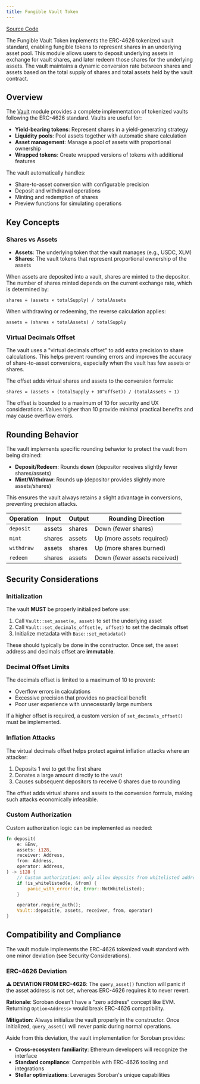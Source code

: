 ```yaml
---
title: Fungible Vault Token
---
```


[Source Code](https://github.com/OpenZeppelin/stellar-contracts/tree/main/packages/tokens/src/fungible/extensions/vault)

The Fungible Vault Token implements the ERC-4626 tokenized vault standard, enabling fungible tokens to represent shares in an underlying asset pool. This module allows users to deposit underlying assets in exchange for vault shares, and later redeem those shares for the underlying assets. The vault maintains a dynamic conversion rate between shares and assets based on the total supply of shares and total assets held by the vault contract.

## Overview

The [Vault](https://github.com/OpenZeppelin/stellar-contracts/tree/main/packages/tokens/src/fungible/extensions/vault) module provides a complete implementation of tokenized vaults following the ERC-4626 standard. Vaults are useful for:

- **Yield-bearing tokens**: Represent shares in a yield-generating strategy
- **Liquidity pools**: Pool assets together with automatic share calculation
- **Asset management**: Manage a pool of assets with proportional ownership
- **Wrapped tokens**: Create wrapped versions of tokens with additional features

The vault automatically handles:
- Share-to-asset conversion with configurable precision
- Deposit and withdrawal operations
- Minting and redemption of shares
- Preview functions for simulating operations

## Key Concepts

### Shares vs Assets

- **Assets**: The underlying token that the vault manages (e.g., USDC, XLM)
- **Shares**: The vault tokens that represent proportional ownership of the assets

When assets are deposited into a vault, shares are minted to the depositor. The number of shares minted depends on the current exchange rate, which is determined by:

```
shares = (assets × totalSupply) / totalAssets
```

When withdrawing or redeeming, the reverse calculation applies:

```
assets = (shares × totalAssets) / totalSupply
```

### Virtual Decimals Offset

The vault uses a "virtual decimals offset" to add extra precision to share calculations. This helps prevent rounding errors and improves the accuracy of share-to-asset conversions, especially when the vault has few assets or shares.

The offset adds virtual shares and assets to the conversion formula:

```
shares = (assets × (totalSupply + 10^offset)) / (totalAssets + 1)
```

The offset is bounded to a maximum of 10 for security and UX considerations. Values higher than 10 provide minimal practical benefits and may cause overflow errors.

## Rounding Behavior

The vault implements specific rounding behavior to protect the vault from being drained:

- **Deposit/Redeem**: Rounds **down** (depositor receives slightly fewer shares/assets)
- **Mint/Withdraw**: Rounds **up** (depositor provides slightly more assets/shares)

This ensures the vault always retains a slight advantage in conversions, preventing precision attacks.

| Operation  | Input  | Output | Rounding Direction           |
| ---------- | ------ | ------ | ---------------------------- |
| `deposit`  | assets | shares | Down (fewer shares)          |
| `mint`     | shares | assets | Up (more assets required)    |
| `withdraw` | assets | shares | Up (more shares burned)      |
| `redeem`   | shares | assets | Down (fewer assets received) |

## Security Considerations

### Initialization

The vault **MUST** be properly initialized before use:

1. Call `Vault::set_asset(e, asset)` to set the underlying asset
2. Call `Vault::set_decimals_offset(e, offset)` to set the decimals offset
3. Initialize metadata with `Base::set_metadata()`

These should typically be done in the constructor. Once set, the asset address and decimals offset are **immutable**.



### Decimal Offset Limits

The decimals offset is limited to a maximum of 10 to prevent:
- Overflow errors in calculations
- Excessive precision that provides no practical benefit
- Poor user experience with unnecessarily large numbers

If a higher offset is required, a custom version of `set_decimals_offset()` must be implemented.

### Inflation Attacks

The virtual decimals offset helps protect against inflation attacks where an attacker:
1. Deposits 1 wei to get the first share
2. Donates a large amount directly to the vault
3. Causes subsequent depositors to receive 0 shares due to rounding

The offset adds virtual shares and assets to the conversion formula, making such attacks economically infeasible.

### Custom Authorization

Custom authorization logic can be implemented as needed:

```rust
fn deposit(
    e: &Env,
    assets: i128,
    receiver: Address,
    from: Address,
    operator: Address,
) -> i128 {
    // Custom authorization: only allow deposits from whitelisted addresses
    if !is_whitelisted(e, &from) {
        panic_with_error!(e, Error::NotWhitelisted);
    }

    operator.require_auth();
    Vault::deposit(e, assets, receiver, from, operator)
}
```

## Compatibility and Compliance

The vault module implements the ERC-4626 tokenized vault standard with one minor deviation (see Security Considerations).

### ERC-4626 Deviation

⚠️ **DEVIATION FROM ERC-4626**: The `query_asset()` function will panic if the asset address is not set, whereas ERC-4626 requires it to never revert.

**Rationale**: Soroban doesn't have a "zero address" concept like EVM. Returning `Option<Address>` would break ERC-4626 compatibility.

**Mitigation**: Always initialize the vault properly in the constructor. Once initialized, `query_asset()` will never panic during normal operations.

Aside from this deviation, the vault implementation for Soroban provides:

- **Cross-ecosystem familiarity**: Ethereum developers will recognize the interface
- **Standard compliance**: Compatible with ERC-4626 tooling and integrations
- **Stellar optimizations**: Leverages Soroban's unique capabilities
